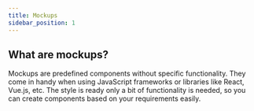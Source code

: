 ```yaml
---
title: Mockups
sidebar_position: 1
---
```


## What are mockups?

Mockups are predefined components without specific functionality. They come in handy when using JavaScript frameworks or libraries like React, Vue.js, etc. The style is ready only a bit of functionality is needed, so you can create components based on your requirements easily.
